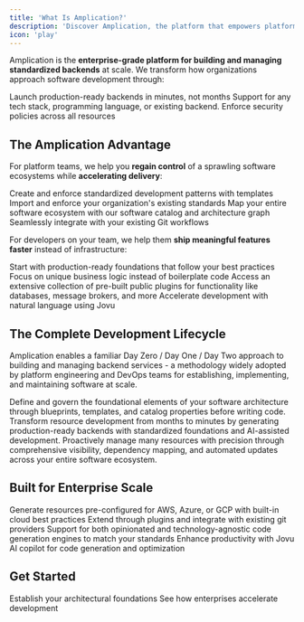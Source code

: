 ```yaml
---
title: 'What Is Amplication?'
description: 'Discover Amplication, the platform that empowers platform teams and developers with a Day Zero / Day One / Day Two model for building and managing backend services.'
icon: 'play'
---
```


Amplication is the **enterprise-grade platform for building and managing standardized backends** at scale. We transform how organizations approach software development through:

<CardGroup cols={3}>
  <Card title="20x Faster" icon="gauge-max">
    Launch production-ready backends in minutes, not months
  </Card>
  <Card title="Your Standards" icon="check-to-slot">
    Support for any tech stack, programming language, or existing backend.
  </Card>
  <Card title="100% Compliance" icon="shield-check">
    Enforce security policies across all resources
  </Card>
</CardGroup>

## The Amplication Advantage

For platform teams, we help you **regain control** of a sprawling software ecosystems while **accelerating delivery**:

<CardGroup cols={2}>
  <Card title="Establish Golden Paths" icon="road">
    Create and enforce standardized development patterns with templates
  </Card>
  <Card title="Bring Your Standards" icon="check-to-slot">
    Import and enforce your organization's existing standards
  </Card>
  <Card title="Visualize Architecture" icon="diagram-project">
    Map your entire software ecosystem with our software catalog and architecture graph
  </Card>
  <Card title="Smart Git Sync" icon="code-branch">
    Seamlessly integrate with your existing Git workflows
  </Card>
</CardGroup>

For developers on your team, we help them **ship meaningful features faster** instead of infrastructure:

<CardGroup cols={2}>
  <Card title="Production-Ready" icon="rocket">
    Start with production-ready foundations that follow your best practices
  </Card>
  <Card title="Business Focus" icon="bullseye">
    Focus on unique business logic instead of boilerplate code
  </Card>
  <Card title="Vast Library of Plugins" icon="book-open">
    Access an extensive collection of pre-built public plugins for functionality like databases, message brokers, and more
  </Card>
  <Card title="AI-Powered" icon="microchip-ai">
    Accelerate development with natural language using Jovu
  </Card>
</CardGroup>

## The Complete Development Lifecycle

Amplication enables a familiar Day Zero / Day One / Day Two approach to building and managing backend services - a methodology widely adopted by platform engineering and DevOps teams for establishing, implementing, and maintaining software at scale.

<Steps>
  <Step title="Day Zero: Standardize Your Foundations" icon="square-0">
    Define and govern the foundational elements of your software architecture through blueprints, templates, and catalog properties before writing code.
  </Step>
  
  <Step title="Day One: Accelerate Resource Creation" icon="square-1"> 
    Transform resource development from months to minutes by generating production-ready backends with standardized foundations and AI-assisted development.
  </Step>

  <Step title="Day Two: Maintain Operational Excellence" icon="square-2">
    Proactively manage many resources with precision through comprehensive visibility, dependency mapping, and automated updates across your entire software ecosystem.
  </Step>
</Steps>

## Built for Enterprise Scale

<AccordionGroup>
  <Accordion title="Multi-Cloud Ready" icon="clouds">
    Generate resources pre-configured for AWS, Azure, or GCP with built-in cloud best practices
  </Accordion>

  <Accordion title="Developer Ecosystem" icon="plug">
    Extend through plugins and integrate with existing git providers
  </Accordion>

  <Accordion title="Code Generation Engines" icon="file-shield">
    Support for both opinionated and technology-agnostic code generation engines to match your standards
  </Accordion>

  <Accordion title="Accelerate with AI" icon="robot">
    Enhance productivity with Jovu AI copilot for code generation and optimization
  </Accordion>
</AccordionGroup>

## Get Started

<CardGroup cols={2}>
  <Card 
    title="Start with Day Zero" 
    icon="wand-magic-sparkles" 
    href="/day-zero/overview"
  >
    Establish your architectural foundations
  </Card>
  <Card 
    title="Explore Customer Stories" 
    icon="rocket" 
    href="https://amplication.com/customers"
  >
    See how enterprises accelerate development
  </Card>
</CardGroup>
